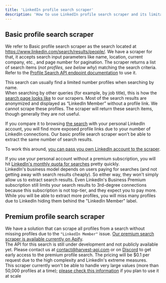 ```yaml
---
title: 'LinkedIn profile search scraper'
description: 'How to use LinkedIn profile search scraper and its limitations'
---
```


## Basic profile search scraper

We refer to Basic profile search scraper as the search located at https://www.linkedin.com/search/results/people/.
We have a scraper for that, it accepts search input parameters like name, location, current company, etc., and
page number for pagination. The scraper returns a list of search items (_not profiles, see below why_) matching the search criteria.
Refer to the [Profile Search API endpoint documentation](/linkedin-api-reference/profile/search) to use it.

This search can usually find a limited number profiles when searching by name.  
When searching by other queries (for example, by job title), this is how the [search page looks like](/images/screenshot_2025-09-29_033012.png)
to our scrapers. Most of the search results are anonymized and displayed as “LinkedIn Member” without a profile link. We cannot scrape these profiles.
The scraper will return these search items, though generally they are not useful.

If you compare it to browsing [the search](https://www.linkedin.com/search/results/people/) with your personal LinkedIn account,
you will find more exposed profile links due to your number of LinkedIn connections.
Our basic profile search scraper won't be able to extract the same number of search results.

To work this around, [you can pass you own LinkedIn account to the scraper](/guides/custom-accounts).

If you use your personal account without a premium subscription, you will hit [LinkedIn's monthly quota
for searches](https://www.linkedin.com/help/linkedin/answer/a524372/monthly-people-search-usage) pretty quickly.  
LinkedIn's business model depends on users paying for searches (and not getting away with search results cheaply).
So either way, they won't simply allow us to extract search results.
Even LinkedIn's Business Premium subscription still limits your search results to 3rd-degree connections
because this subscription is not top-tier, and they expect you to pay more. While you will be able to extract more profiles,
you will miss many profiles due to LinkedIn hiding them behind the "LinkedIn Member" label.

## Premium profile search scraper

We have a solution that can scrape all profiles from a search without missing profiles due to the `"LinkedIn Member"` issue.
[Our premium search scraper is available currently on Apify](https://apify.com/harvestapi/linkedin-profile-search).  
The API for this search is still under development and not publicly available yet. Please contact us at contact@harvest-api.com
or on [Discord](https://discord.gg/TGA9k9u2gE) to get early access to the premium profile search.
The pricing will be $0.1 per request due to the high complexity and LinkedIn's extreme measures.  
This scraper currently won't be able to handle very large values (more than 50,000 profiles at a time);
[please check this information](https://apify.com/harvestapi/linkedin-profile-search#large-scale-scraping-and-rate-limits)
if you plan to use it at scale
